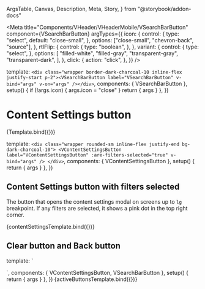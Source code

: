   ArgsTable,
  Canvas,
  Description,
  Meta,
  Story,
} from "@storybook/addon-docs"

<Meta
  title="Components/VHeader/VHeaderMobile/VSearchBarButton"
  component={VSearchBarButton}
  argTypes={{
    icon: {
      control: {
        type: "select",
        default: "close-small",
      },
      options: ["close-small", "chevron-back", "source"],
    },
    rtlFlip: {
      control: {
        type: "boolean",
      },
    },
    variant: {
      control: {
        type: "select",
      },
      options: [
        "filled-white",
        "filled-gray",
        "transparent-gray",
        "transparent-dark",
      ],
    },
    click: {
      action: "click",
    },
  }}
/>

  template: `<div class="wrapper border-dark-charcoal-10 inline-flex justify-start p-2"><VSearchBarButton label="VSearchBarButton" v-bind="args" v-on="args" /></div>`,
  components: { VSearchBarButton },
  setup() {
    if (!args.icon) {
      args.icon = "close"
    }
    return { args }
  },
})

# Content Settings button

<Description of={VSearchBarButton} />

<ArgsTable of={VSearchBarButton} />

<Canvas>
  <Story
    name="Default"
    args={{
      icon: "close-small",
      label: "VSearchBarButton",
      variant: "filled-white",
    }}
  >
    {Template.bind({})}
  </Story>
</Canvas>

  template: `
    <div class="wrapper rounded-sm inline-flex justify-end bg-dark-charcoal-10">
    <VContentSettingsButton label="VContentSettingsButton" :are-filters-selected="true" v-bind="args" />
    </div>
  `,
  components: { VContentSettingsButton },
  setup() {
    return { args }
  },
})

## Content Settings button with filters selected

The button that opens the content settings modal on screens up to `lg`
breakpoint. If any filters are selected, it shows a pink dot in the top right
corner.

<Canvas>
  <Story name="Content Settings Button with filters selected">
    {contentSettingsTemplate.bind({})}
  </Story>
</Canvas>

## Clear button and Back button

  template: `<div class="wrapper rounded-sm bg-white flex justify-between ring ring-pink">
  <VSearchBarButton
    icon="chevron-back"
    :label="$t('header.back-button')"
    variant="filled-gray"
    :rtl-flip="true"
  />
  <VSearchBarButton
    icon="close-small"
    :label="$t('browsePage.searchForm.clear')"
    variant="transparent-gray"
  />
</div>`,
  components: { VContentSettingsButton, VSearchBarButton },
  setup() {
    return { args }
  },
})

<Canvas>
  <Story name="Clear and Back Buttons">{activeButtonsTemplate.bind({})}</Story>
</Canvas>
